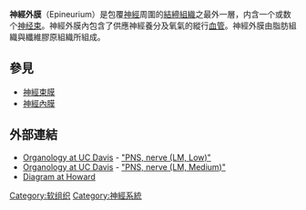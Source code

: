 {{Infobox anatomy
| Name        = 神經外膜 
| Latin       = Epineurium
| Image       = Gray636.png
| Caption     = 人類[[脛神經|脛神經]]的橫切面(神經外膜標於右上方) 
| Image2      = Illu nerve structure.jpg
| Caption2    = 神經構造 
| System      =
<!--
| GraySubject  = 183 
| GrayPage     = 728 
| MeshName     = Epineurium 
| MeshNumber   = A08.800.800 
| DorlandsPre  = e_12 
| DorlandsSuf  = 12338150  
-->
}}
'''神經外膜'''（Epineurium）是包覆[[神經|神經]]周圍的[[結締組織|結締組織]]之最外一層，内含一个或数个[[神经束|神经束]]。神經外膜內包含了供應神經養分及氧氣的縱行[[血管|血管]]。神經外膜由脂肪組織與纖維膠原組織所組成。

==參見==
* [[神經束膜|神經束膜]]
* [[神經內膜|神經內膜]]

==外部連結==
* [[戴維斯加利福尼亞大學|Organology at UC Davis]] - [http://trc.ucdavis.edu/mjguinan/apc100/modules/nervous/pns/nerve1/nerve1.html "PNS, nerve (LM, Low)"] {{Wayback|url=http://trc.ucdavis.edu/mjguinan/apc100/modules/nervous/pns/nerve1/nerve1.html |date=20060901185535 }}
* [[戴維斯加利福尼亞大學|Organology at UC Davis]] - [http://trc.ucdavis.edu/mjguinan/apc100/modules/nervous/pns/nerve2/nerve1.html "PNS, nerve (LM, Medium)"] {{Wayback|url=http://trc.ucdavis.edu/mjguinan/apc100/modules/nervous/pns/nerve2/nerve1.html |date=20070907155249 }}
* [https://web.archive.org/web/20060929155443/http://www.med.howard.edu/anatomy/gas/wk2/images/image2.gif Diagram at Howard]


{{Nervous tissue}}
[[Category:软组织|Category:软组织]]
[[Category:神經系統|Category:神經系統]]

{{Biology-stub}}